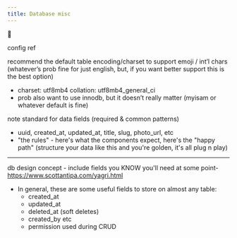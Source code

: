 ```yaml
---
title: Database misc
---
```

🚜


config ref


recommend the default table encoding/charset to support emoji / int’l chars (whatever’s prob fine for just english, but, if you want better support this is the best option)
- charset: utf8mb4 collation: utf8mb4_general_ci
- prob also want to use innodb, but it doesn’t really matter (myisam or whatever default is fine)




note standard for data fields (required & common patterns)

- uuid, created\_at, updated\_at, title, slug, photo_url, etc
- "the rules" - here's what the components expect, here's the "happy path" (structure your data like this and you're golden, it's all plug n play)



---


db design concept - include fields you KNOW you'll need at some point- https://www.scottantipa.com/yagri.html  
- In general, these are some useful fields to store on almost any table:
  - created\_at
  - updated\_at
  - deleted\_at (soft deletes)
  - created\_by etc
  - permission used during CRUD